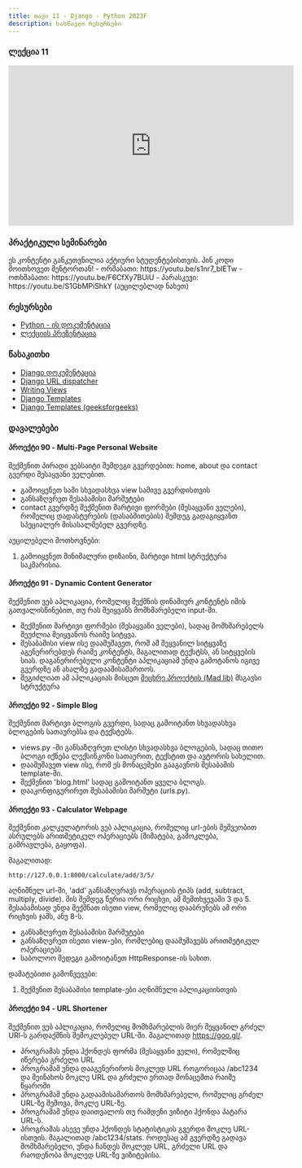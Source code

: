 ```yaml
---
title: თავი 11 - Django - Python 2023F
description: სასწავლო რესურსები
---
```


### ლექცია 11
<iframe width="560" height="315" src="https://www.youtube.com/embed/Ai0GVpRiYq4" title="YouTube video player" frameborder="0" allow="accelerometer; autoplay; clipboard-write; encrypted-media; gyroscope; picture-in-picture; web-share" allowfullscreen></iframe>

### პრაქტიკული სემინარები

<Card>
<PinCodeProtectedContent>
    <Locked>
        ეს კონტენტი განკუთვნილია აქტიური სტუდენტებისთვის.
        პინ კოდი მოითხოვეთ მენტორთან!
    </Locked>
    <Unlocked>
        - ორშაბათი: https://youtu.be/s1nr7_bIETw
        - ოთხშაბათი: https://youtu.be/F6CfXy7BUiU
        - პარასკევი: https://youtu.be/S1GbMPiShkY (აუცილებლად ნახეთ)
    </Unlocked>
</PinCodeProtectedContent>
</Card>

### რესურსები
- [Python - ის დოკუმენტაცია](https://docs.python.org/3/library/)
- [ლექციის პრეზენტაცია](https://docs.google.com/presentation/d/1PXfIWO_o4X5hfOkWt8UgZAL2S3xFfhtFZYartThpm8w/edit?usp=sharing)

### წასაკითხი
- [Django დოკუმენტაცია](https://docs.djangoproject.com/en/4.2/)
- [Django URL dispatcher](https://docs.djangoproject.com/en/4.2/topics/http/urls/)
- [Writing Views](https://docs.djangoproject.com/en/4.2/topics/http/views/)
- [Django Templates](https://docs.djangoproject.com/en/4.2/topics/templates/)
- [Django Templates (geeksforgeeks)](https://www.geeksforgeeks.org/django-templates/)


### დავალებები

#### პროექტი 90 - Multi-Page Personal Website

შექმენით პირადი ვებსაიტი შემდეგი გვერდებით: home, about და contact გვერდი შესაყვანი ველებით.
- გამოიყენეთ სამი სხვადასხვა view სამივე გვერდისთვის
- განსაზღვრეთ შესაბამისი მარშუტები
- contact გვერდზე შექმენით მარტივი ფორმები (შესაყვანი ველები), რომელიც დადასტურების (დასაბმითების) შემდეგ გადაგიყვანთ სპეციალურ მისასალმებელ გვერდზე.

აუცილებელი მოთხოვნები:
1. გამოიყენეთ მინიმალური დიზაინი, მარტივი html სტრუქტურა საკმარისია.

#### პროექტი 91 - Dynamic Content Generator

შექმენით ვებ აპლიკაცია, რომელიც შექმნის დინამიურ კონტენტს იმის გათვალისწინებით, თუ რას შეიყვანს მომხმარებელი input-ში.
- შექმენით მარტივი ფორმები (შესაყვანი ველები), სადაც მომხმარებელს შეუძლია შეიყვანოს რაიმე სიტყვა.
- შესაბამისი view ისე დაამუშავეთ, რომ ამ შეყვანილ სიტყვაზე აგენერირებდეს რაიმე კონტენტს, მაგალითად ტექსტსს, ან სიტყვების სიას. დაგანერირებული კონტენტი აპლიკაციამ უნდა გამოტანოს იგივე გვერდზე ან ახალზე გადაამისამართოს.
- შეგიძლიათ ამ აპლიკაციას მისცეთ [მეცხრე პროექტის (Mad lib)](https://bitcamp.ge/classes/python/2023f/week-1#%E1%83%9E%E1%83%A0%E1%83%9D%E1%83%94%E1%83%A5%E1%83%A2%E1%83%98-9---mad-lib "Mad lib") მსგავსი სტრუქტურა


#### პროექტი 92 - Simple Blog
შექმენით მარტივი ბლოგის გვერდი, სადაც გამოიტანთ სხვადასხვა ბლოგების სათაურებსა და ტექსტებს.
- views.py -ში განსაზღვრეთ ლისტი სხვადასხვა ბლოგების, სადაც თითო ბლოგი იქნება ლექსინკონი სათაურით, ტექსტით და ავტორის სახელით.
- დაამუშავეთ view ისე, რომ ეს მონაცემები გააგავნოს შესაბამის template-ში.
- შექმენით 'blog.html' სადაც გამოიტანთ ყველა ბლოგს.
- დააკონფიგურირეთ შესაბამისი მარშუტი (urls.py).


#### პროექტი 93 - Calculator Webpage
შექმენით კალკულატორის ვებ აპლიკაცია, რომელიც url-ების მეშვეობით ასრულებს არითმეტიკულ ოპერაციებს (მიმატება, გამოკლება, გამრავლება, გაყოფა).

მაგალითად:
```shell
http://127.0.0.1:8000/calculate/add/3/5/
```

აღნიშნულ url-ში, 'add' განსაზღვრავს ოპერაციის ტიპს (add, subtract, multiply, divide).
მის შემდეგ წერია ორი რიცხვი, ამ შემთხვევაში 3 და 5. შესაბამისად უნდა შექმნათ ისეთი view, რომელიც დააბრუნებს
ამ ორი რიცხვის ჯამს, ანუ 8-ს.

- განსაზღვრეთ შესაბამისი მარშუტები
- განსაზღვრეთ ისეთი view-ები, რომლებიც დაამუშავებს არითმეტიკულ ოპერაციებს
- საბოლოო შედეგი გამოიტანეთ HttpResponse-ის სახით.

დამატებითი გამოწვევები:
1. შექმენით შესაბამისი template-ები აღნიშნული აპლიკაციისთვის

#### პროექტი 94 - URL Shortener
შექმენით ვებ აპლიკაცია, რომელიც მომხმარებლის მიერ შეყვანილ გრძელ URl-ს გარდაქმნის შემოკლებულ URL-ში.
მაგალითად https://goo.gl/.
- პროგრამას უნდა ჰქონდეს ფორმა (შესაყვანი ველი), რომელშიც იწერება გრძელი URL
- პროგრამამ უნდა დააგენერიროს მოკლედ URL როგორიცაა /abc1234 და შეინახოს მოკლე URL და გრძელი ერთად მონაცემთა რაიმე წყაროში
- პროგრამამ უნდა გადაამისამართოს მომხმარებელი, რომელიც გრძელ URL-ზე შემოვა, მოკლე URL-ზე.
- პროგრამამ უნდა დაითვალოს თუ რამდენი ვიზიტი ჰქონდა პატარა URL-ს.
- პროგრამას ასევე უნდა ჰქონდეს სტატისტიკის გვერდი მოკლე URL-ისთვის. მაგალითად /abc1234/stats.
როდესაც ამ გვერდზე გადავა მომხმარებელი, უნდა ჩანდეს მოკლედ URL, გრძელი URL და რაოდენობა მოკლედ URL-ზე ვიზიტებისა.
